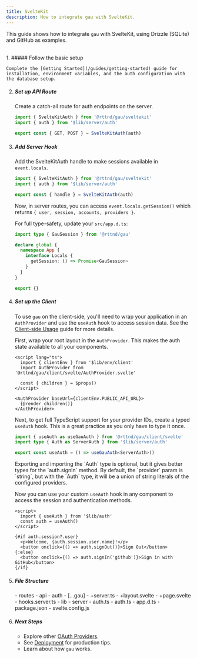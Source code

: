 ```yaml
---
title: SvelteKit
description: How to integrate gau with SvelteKit.
---
```



This guide shows how to integrate `gau` with SvelteKit, using Drizzle (SQLite) and GitHub as examples.

<br />

<Steps>
1. ##### Follow the basic setup

    Complete the [Getting Started](/guides/getting-started) guide for installation, environment variables, and the auth configuration with the database setup.

2. ##### Set up API Route

    Create a catch-all route for auth endpoints on the server.

    ```ts title="src/routes/api/auth/[...gau]/+server.ts"
    import { SvelteKitAuth } from '@rttnd/gau/sveltekit'
    import { auth } from '$lib/server/auth'

    export const { GET, POST } = SvelteKitAuth(auth)
    ```

3. ##### Add Server Hook

    Add the SvelteKitAuth handle to make sessions available in `event.locals`.

    ```ts title="src/hooks.server.ts"
    import { SvelteKitAuth } from '@rttnd/gau/sveltekit'
    import { auth } from '$lib/server/auth'

    export const { handle } = SvelteKitAuth(auth)
    ```

    Now, in server routes, you can access `event.locals.getSession()` which returns `{ user, session, accounts, providers }`.

    For full type-safety, update your `src/app.d.ts`:

    ```ts title="src/app.d.ts"
    import type { GauSession } from '@rttnd/gau'

    declare global {
      namespace App {
        interface Locals {
          getSession: () => Promise<GauSession>
        }
      }
    }

    export {}
    ```

4. ##### Set up the Client

    To use `gau` on the client-side, you'll need to wrap your application in an `AuthProvider` and use the `useAuth` hook to access session data. See the [Client-side Usage](/guides/client) guide for more details.

    First, wrap your root layout in the `AuthProvider`. This makes the auth state available to all your components.

    ```svelte title="src/routes/+layout.svelte"
    <script lang="ts">
      import { clientEnv } from '$lib/env/client'
      import AuthProvider from '@rttnd/gau/client/svelte/AuthProvider.svelte'

      const { children } = $props()
    </script>

    <AuthProvider baseUrl={clientEnv.PUBLIC_API_URL}>
      {@render children()}
    </AuthProvider>
    ```

    Next, to get full TypeScript support for your provider IDs, create a typed `useAuth` hook. This is a great practice as you only have to type it once.

    ```ts title="src/lib/auth.ts"
    import { useAuth as useGauAuth } from '@rttnd/gau/client/svelte'
    import type { Auth as ServerAuth } from '$lib/server/auth'

    export const useAuth = () => useGauAuth<ServerAuth>()
    ```

    <Aside variant="note">
    Exporting and importing the `Auth` type is optional, but it gives better types for the `auth.signIn` method.
    By default, the `provider` param is `string`, but with the `Auth` type, it will be a union of string literals of the configured providers.
    </Aside>

    Now you can use your custom `useAuth` hook in any component to access the session and authentication methods.

    ```svelte title="src/routes/+page.svelte"
    <script>
      import { useAuth } from '$lib/auth'
      const auth = useAuth()
    </script>

    {#if auth.session?.user}
      <p>Welcome, {auth.session.user.name}!</p>
      <button onclick={() => auth.signOut()}>Sign Out</button>
    {:else}
      <button onclick={() => auth.signIn('github')}>Sign in with GitHub</button>
    {/if}
    ```

5. ##### File Structure

    <FileTree>
    - routes
      - api
        - auth
          - [...gau]
            - +server.ts
      - +layout.svelte
      - +page.svelte
    - hooks.server.ts
    - lib
      - server
        - auth.ts
      - auth.ts
    - app.d.ts
    - package.json
    - svelte.config.js
    </FileTree>

6. ##### Next Steps

    - Explore other [OAuth Providers](/oauth-providers).
    - See [Deployment](/guides/deployment) for production tips.
    - Learn about how `gau` works.
</Steps>
